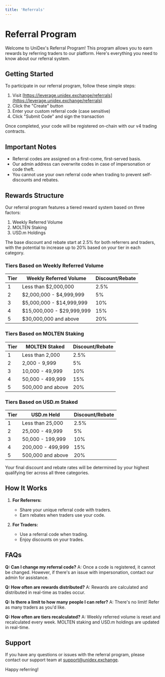 ```yaml
---
title: 'Referrals'
---
```


# Referral Program

Welcome to UniDex's Referral Program! This program allows you to earn rewards by referring traders to our platform. Here's everything you need to know about our referral system.

## Getting Started

To participate in our referral program, follow these simple steps:

1. Visit [https://leverage.unidex.exchange/referrals](https://leverage.unidex.exchange/referrals)
2. Click the "Create" button
3. Enter your custom referral code (case sensitive)
4. Click "Submit Code" and sign the transaction

Once completed, your code will be registered on-chain with our v4 trading contracts.

## Important Notes

- Referral codes are assigned on a first-come, first-served basis.
- Our admin address can overwrite codes in case of impersonation or code theft.
- You cannot use your own referral code when trading to prevent self-discounts and rebates.

## Rewards Structure

Our referral program features a tiered reward system based on three factors:
1. Weekly Referred Volume
2. MOLTEN Staking
3. USD.m Holdings

The base discount and rebate start at 2.5% for both referrers and traders, with the potential to increase up to 20% based on your tier in each category.

### Tiers Based on Weekly Referred Volume

| Tier | Weekly Referred Volume | Discount/Rebate |
|------|------------------------|-----------------|
| 1    | Less than $2,000,000   | 2.5%            |
| 2    | $2,000,000 - $4,999,999              | 5%              |
| 3    | $5,000,000 - $14,999,999             | 10%             |
| 4    | $15,000,000 - $29,999,999            | 15%             |
| 5    | $30,000,000 and above         | 20%             |

### Tiers Based on MOLTEN Staking

| Tier | MOLTEN Staked          | Discount/Rebate |
|------|------------------------|-----------------|
| 1    | Less than 2,000        | 2.5%            |
| 2    | 2,000 - 9,999          | 5%              |
| 3    | 10,000 - 49,999         | 10%             |
| 4    | 50,000 - 499,999       | 15%             |
| 5    | 500,000 and above    | 20%             |

### Tiers Based on USD.m Staked

| Tier | USD.m Held             | Discount/Rebate |
|------|------------------------|-----------------|
| 1    | Less than 25,000       | 2.5%            |
| 2    | 25,000 - 49,999        | 5%              |
| 3    | 50,000 - 199,999       | 10%             |
| 4    | 200,000 - 499,999      | 15%             |
| 5    | 500,000 and above      | 20%             |

Your final discount and rebate rates will be determined by your highest qualifying tier across all three categories.

## How It Works

1. **For Referrers:**
   - Share your unique referral code with traders.
   - Earn rebates when traders use your code.

2. **For Traders:**
   - Use a referral code when trading.
   - Enjoy discounts on your trades.

## FAQs

**Q: Can I change my referral code?**
A: Once a code is registered, it cannot be changed. However, if there's an issue with impersonation, contact our admin for assistance.

**Q: How often are rewards distributed?**
A: Rewards are calculated and distributed in real-time as trades occur.

**Q: Is there a limit to how many people I can refer?**
A: There's no limit! Refer as many traders as you'd like.

**Q: How often are tiers recalculated?**
A: Weekly referred volume is reset and recalculated every week. MOLTEN staking and USD.m holdings are updated in real-time.

## Support

If you have any questions or issues with the referral program, please contact our support team at [support@unidex.exchange](mailto:support@unidex.exchange).

Happy referring!